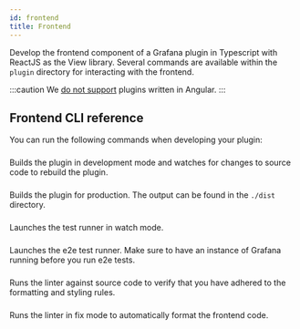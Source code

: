 ```yaml
---
id: frontend
title: Frontend
---
```


Develop the frontend component of a Grafana plugin in Typescript with ReactJS as the View library. Several commands are available within the `plugin` directory for interacting with the frontend.

:::caution
We [do not support](https://grafana.com/docs/grafana/latest/developers/angular_deprecation/) plugins written in Angular.
:::

## Frontend CLI reference

You can run the following commands when developing your plugin:

### <SyncCommand cmd="run dev" />

Builds the plugin in development mode and watches for changes to source code to rebuild the plugin.

### <SyncCommand cmd="run build" />

Builds the plugin for production. The output can be found in the `./dist` directory.

### <SyncCommand cmd="run test" />

Launches the test runner in watch mode.

### <SyncCommand cmd="run e2e" />

Launches the e2e test runner. Make sure to have an instance of Grafana running before you run e2e tests.

### <SyncCommand cmd="run lint" />

Runs the linter against source code to verify that you have adhered to the formatting and styling rules.

### <SyncCommand cmd="run lint:fix" />

Runs the linter in fix mode to automatically format the frontend code.
